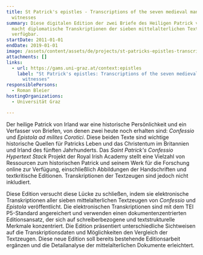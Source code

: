 ```yaml
---
title: St Patrick's epistles - Transcriptions of the seven medieval manuscript
  witnesses
summary: Diese digitalen Edition der zwei Briefe des Heiligen Patrick von Irland
  macht diplomatische Transkriptionen der sieben mittelalterlichen Textzeugen
  verfügbar.
startDate: 2011-01-01
endDate: 2019-01-01
image: /assets/content/assets/de/projects/st-patricks-epistles-transcriptions-seven-medieval-manuscript-witnesses/patrick_und_der_teufelx1400.png
attachments: []
links:
  - url: https://gams.uni-graz.at/context:epistles
    label: "St Patrick's epistles: Transcriptions of the seven medieval manuscript
      witnesses"
responsiblePersons:
  - Roman Bleier
hostingOrganizations:
  - Universität Graz

---
```

Der heilige Patrick von Irland war eine historische Persönlichkeit und ein Verfasser von Briefen, von denen zwei heute noch erhalten sind: _Confessio_ und _Epistola ad milites Corotici_. Diese beiden Texte sind wichtige historische Quellen für Patricks Leben und das Christentum im Britannien und Irland des fünften Jahrhunderts. Das _Saint Patrick's Confessio Hypertext Stack_ Projekt der Royal Irish Academy stellt eine Vielzahl von Ressourcen zum historischen Patrick und seinem Werk für die Forschung online zur Verfügung, einschließlich Abbildungen der Handschriften und textkritische Editionen. Transkriptionen der Textzeugen sind jedoch nicht inkludiert.

Diese Edition versucht diese Lücke zu schließen, indem sie elektronische Transkriptionen aller sieben mittelalterlichen Textzeugen von _Confessio_ und _Epistola_ veröffentlicht. Die elektronischen Transkriptionen sind mit dem TEI P5-Standard angereichert und verwenden einen dokumentenzentrierten Editionsansatz, der sich auf schreiberbezogene und textstrukturelle Merkmale konzentriert. Die Edition präsentiert unterschiedliche Sichtweisen auf die Transkriptionsdaten und Möglichkeiten den Vergleich der Textzeugen. Diese neue Edition soll bereits bestehende Editionsarbeit ergänzen und die Detailanalyse der mittelalterlichen Dokumente erleichtert.
